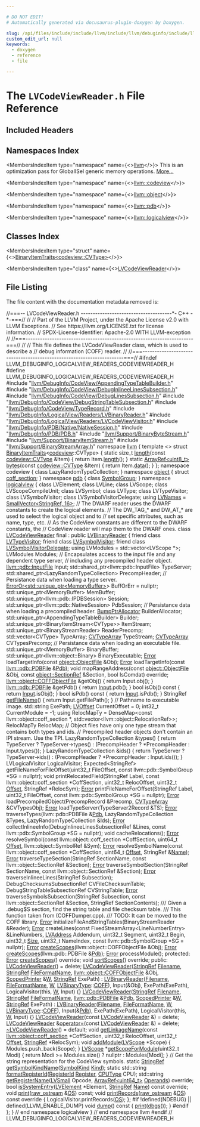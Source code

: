 ```yaml
---

# DO NOT EDIT!
# Automatically generated via docusaurus-plugin-doxygen by Doxygen.

slug: /api/files/include/include/llvm/include/llvm/debuginfo/include/llvm/debuginfo/logicalview/include/llvm/debuginfo/logicalview/readers/lvcodeviewreader-h
custom_edit_url: null
keywords:
  - doxygen
  - reference
  - file

---
```





# The `LVCodeViewReader.h` File Reference

<DoxygenPage pluginConfig={pluginConfig}>



## Included Headers

<IncludesList>
<IncludesListItem
  filePath="llvm/DebugInfo/CodeView/AppendingTypeTableBuilder.h"
  permalink="/docs/api/files/include/include/llvm/include/llvm/debuginfo/include/llvm/debuginfo/codeview/appendingtypetablebuilder-h"
  isLocal="true" />
<IncludesListItem
  filePath="llvm/DebugInfo/CodeView/DebugInlineeLinesSubsection.h"
  permalink="/docs/api/files/include/include/llvm/include/llvm/debuginfo/include/llvm/debuginfo/codeview/debuginlineelinessubsection-h"
  isLocal="true" />
<IncludesListItem
  filePath="llvm/DebugInfo/CodeView/DebugLinesSubsection.h"
  permalink="/docs/api/files/include/include/llvm/include/llvm/debuginfo/include/llvm/debuginfo/codeview/debuglinessubsection-h"
  isLocal="true" />
<IncludesListItem
  filePath="llvm/DebugInfo/CodeView/DebugStringTableSubsection.h"
  permalink="/docs/api/files/include/include/llvm/include/llvm/debuginfo/include/llvm/debuginfo/codeview/debugstringtablesubsection-h"
  isLocal="true" />
<IncludesListItem
  filePath="llvm/DebugInfo/CodeView/TypeRecord.h"
  permalink="/docs/api/files/include/include/llvm/include/llvm/debuginfo/include/llvm/debuginfo/codeview/typerecord-h"
  isLocal="true" />
<IncludesListItem
  filePath="llvm/DebugInfo/LogicalView/Readers/LVBinaryReader.h"
  permalink="/docs/api/files/include/include/llvm/include/llvm/debuginfo/include/llvm/debuginfo/logicalview/include/llvm/debuginfo/logicalview/readers/lvbinaryreader-h"
  isLocal="true" />
<IncludesListItem
  filePath="llvm/DebugInfo/LogicalView/Readers/LVCodeViewVisitor.h"
  permalink="/docs/api/files/include/include/llvm/include/llvm/debuginfo/include/llvm/debuginfo/logicalview/include/llvm/debuginfo/logicalview/readers/lvcodeviewvisitor-h"
  isLocal="true" />
<IncludesListItem
  filePath="llvm/DebugInfo/PDB/Native/NativeSession.h"
  permalink="/docs/api/files/include/include/llvm/include/llvm/debuginfo/include/llvm/debuginfo/pdb/include/llvm/debuginfo/pdb/native/nativesession-h"
  isLocal="true" />
<IncludesListItem
  filePath="llvm/DebugInfo/PDB/PDB.h"
  permalink="/docs/api/files/include/include/llvm/include/llvm/debuginfo/include/llvm/debuginfo/pdb/pdb-h"
  isLocal="true" />
<IncludesListItem
  filePath="llvm/Support/BinaryByteStream.h"
  permalink="/docs/api/files/include/include/llvm/include/llvm/support/binarybytestream-h"
  isLocal="true" />
<IncludesListItem
  filePath="llvm/Support/BinaryItemStream.h"
  permalink="/docs/api/files/include/include/llvm/include/llvm/support/binaryitemstream-h"
  isLocal="true" />
<IncludesListItem
  filePath="llvm/Support/BinaryStreamArray.h"
  permalink="/docs/api/files/include/include/llvm/include/llvm/support/binarystreamarray-h"
  isLocal="true" />
</IncludesList>

## Namespaces Index

<MembersIndex>

<MembersIndexItem
  type="namespace"
  name={<><a href="/docs/api/namespaces/llvm">llvm</a></>}>
This is an optimization pass for GlobalISel generic memory operations. <a href="/docs/api/namespaces/llvm/#details">More...</a>
</MembersIndexItem>

<MembersIndexItem
  type="namespace"
  name={<><a href="/docs/api/namespaces/llvm/codeview">llvm::codeview</a></>}>
</MembersIndexItem>

<MembersIndexItem
  type="namespace"
  name={<><a href="/docs/api/namespaces/llvm/object">llvm::object</a></>}>
</MembersIndexItem>

<MembersIndexItem
  type="namespace"
  name={<><a href="/docs/api/namespaces/llvm/pdb">llvm::pdb</a></>}>
</MembersIndexItem>

<MembersIndexItem
  type="namespace"
  name={<><a href="/docs/api/namespaces/llvm/logicalview">llvm::logicalview</a></>}>
</MembersIndexItem>

</MembersIndex>

## Classes Index

<MembersIndex>

<MembersIndexItem
  type="struct"
  name={<><a href="/docs/api/structs/llvm/binaryitemtraits-f4d38101d84063f5b9778260a2f72c51">BinaryItemTraits&lt;codeview::CVType&gt;</a></>}>
</MembersIndexItem>

<MembersIndexItem
  type="class"
  name={<><a href="/docs/api/classes/llvm/logicalview/lvcodeviewreader">LVCodeViewReader</a></>}>
</MembersIndexItem>

</MembersIndex>


## File Listing

The file content with the documentation metadata removed is:

<ProgramListing>

<Link id="l00001" /><CodeLine lineNumber="1"><Highlight kind="comment">//===-- LVCodeViewReader.h --------------------------------------&#42;- C++ -&#42;-===//</Highlight><Highlight kind="normal"></Highlight></CodeLine>
<Link id="l00002" /><CodeLine lineNumber="2"><Highlight kind="normal"></Highlight><Highlight kind="comment">//</Highlight><Highlight kind="normal"></Highlight></CodeLine>
<Link id="l00003" /><CodeLine lineNumber="3"><Highlight kind="normal"></Highlight><Highlight kind="comment">// Part of the LLVM Project, under the Apache License v2.0 with LLVM Exceptions.</Highlight><Highlight kind="normal"></Highlight></CodeLine>
<Link id="l00004" /><CodeLine lineNumber="4"><Highlight kind="normal"></Highlight><Highlight kind="comment">// See https://llvm.org/LICENSE.txt for license information.</Highlight><Highlight kind="normal"></Highlight></CodeLine>
<Link id="l00005" /><CodeLine lineNumber="5"><Highlight kind="normal"></Highlight><Highlight kind="comment">// SPDX-License-Identifier: Apache-2.0 WITH LLVM-exception</Highlight><Highlight kind="normal"></Highlight></CodeLine>
<Link id="l00006" /><CodeLine lineNumber="6"><Highlight kind="normal"></Highlight><Highlight kind="comment">//</Highlight><Highlight kind="normal"></Highlight></CodeLine>
<Link id="l00007" /><CodeLine lineNumber="7"><Highlight kind="normal"></Highlight><Highlight kind="comment">//===----------------------------------------------------------------------===//</Highlight><Highlight kind="normal"></Highlight></CodeLine>
<Link id="l00008" /><CodeLine lineNumber="8"><Highlight kind="normal"></Highlight><Highlight kind="comment">//</Highlight><Highlight kind="normal"></Highlight></CodeLine>
<Link id="l00009" /><CodeLine lineNumber="9"><Highlight kind="normal"></Highlight><Highlight kind="comment">// This file defines the LVCodeViewReader class, which is used to describe a</Highlight><Highlight kind="normal"></Highlight></CodeLine>
<Link id="l00010" /><CodeLine lineNumber="10"><Highlight kind="normal"></Highlight><Highlight kind="comment">// debug information (COFF) reader.</Highlight><Highlight kind="normal"></Highlight></CodeLine>
<Link id="l00011" /><CodeLine lineNumber="11"><Highlight kind="normal"></Highlight><Highlight kind="comment">//</Highlight><Highlight kind="normal"></Highlight></CodeLine>
<Link id="l00012" /><CodeLine lineNumber="12"><Highlight kind="normal"></Highlight><Highlight kind="comment">//===----------------------------------------------------------------------===//</Highlight><Highlight kind="normal"></Highlight></CodeLine>
<Link id="l00013" /><CodeLine lineNumber="13"><Highlight kind="normal"></Highlight></CodeLine>
<Link id="l00014" /><CodeLine lineNumber="14"><Highlight kind="normal"></Highlight><Highlight kind="preprocessor">#ifndef LLVM&#95;DEBUGINFO&#95;LOGICALVIEW&#95;READERS&#95;CODEVIEWREADER&#95;H</Highlight><Highlight kind="normal"></Highlight></CodeLine>
<Link id="l00015" /><CodeLine lineNumber="15"><Highlight kind="normal"></Highlight><Highlight kind="preprocessor">#define LLVM&#95;DEBUGINFO&#95;LOGICALVIEW&#95;READERS&#95;CODEVIEWREADER&#95;H</Highlight><Highlight kind="normal"></Highlight></CodeLine>
<Link id="l00016" /><CodeLine lineNumber="16"><Highlight kind="normal"></Highlight></CodeLine>
<Link id="l00017" /><CodeLine lineNumber="17"><Highlight kind="normal"></Highlight><Highlight kind="preprocessor">#include &quot;<a href="/docs/api/files/include/include/llvm/include/llvm/debuginfo/include/llvm/debuginfo/codeview/appendingtypetablebuilder-h">llvm/DebugInfo/CodeView/AppendingTypeTableBuilder.h</a>&quot;</Highlight><Highlight kind="normal"></Highlight></CodeLine>
<Link id="l00018" /><CodeLine lineNumber="18"><Highlight kind="normal"></Highlight><Highlight kind="preprocessor">#include &quot;<a href="/docs/api/files/include/include/llvm/include/llvm/debuginfo/include/llvm/debuginfo/codeview/debuginlineelinessubsection-h">llvm/DebugInfo/CodeView/DebugInlineeLinesSubsection.h</a>&quot;</Highlight><Highlight kind="normal"></Highlight></CodeLine>
<Link id="l00019" /><CodeLine lineNumber="19"><Highlight kind="normal"></Highlight><Highlight kind="preprocessor">#include &quot;<a href="/docs/api/files/include/include/llvm/include/llvm/debuginfo/include/llvm/debuginfo/codeview/debuglinessubsection-h">llvm/DebugInfo/CodeView/DebugLinesSubsection.h</a>&quot;</Highlight><Highlight kind="normal"></Highlight></CodeLine>
<Link id="l00020" /><CodeLine lineNumber="20"><Highlight kind="normal"></Highlight><Highlight kind="preprocessor">#include &quot;<a href="/docs/api/files/include/include/llvm/include/llvm/debuginfo/include/llvm/debuginfo/codeview/debugstringtablesubsection-h">llvm/DebugInfo/CodeView/DebugStringTableSubsection.h</a>&quot;</Highlight><Highlight kind="normal"></Highlight></CodeLine>
<Link id="l00021" /><CodeLine lineNumber="21"><Highlight kind="normal"></Highlight><Highlight kind="preprocessor">#include &quot;<a href="/docs/api/files/include/include/llvm/include/llvm/debuginfo/include/llvm/debuginfo/codeview/typerecord-h">llvm/DebugInfo/CodeView/TypeRecord.h</a>&quot;</Highlight><Highlight kind="normal"></Highlight></CodeLine>
<Link id="l00022" /><CodeLine lineNumber="22"><Highlight kind="normal"></Highlight><Highlight kind="preprocessor">#include &quot;<a href="/docs/api/files/include/include/llvm/include/llvm/debuginfo/include/llvm/debuginfo/logicalview/include/llvm/debuginfo/logicalview/readers/lvbinaryreader-h">llvm/DebugInfo/LogicalView/Readers/LVBinaryReader.h</a>&quot;</Highlight><Highlight kind="normal"></Highlight></CodeLine>
<Link id="l00023" /><CodeLine lineNumber="23"><Highlight kind="normal"></Highlight><Highlight kind="preprocessor">#include &quot;<a href="/docs/api/files/include/include/llvm/include/llvm/debuginfo/include/llvm/debuginfo/logicalview/include/llvm/debuginfo/logicalview/readers/lvcodeviewvisitor-h">llvm/DebugInfo/LogicalView/Readers/LVCodeViewVisitor.h</a>&quot;</Highlight><Highlight kind="normal"></Highlight></CodeLine>
<Link id="l00024" /><CodeLine lineNumber="24"><Highlight kind="normal"></Highlight><Highlight kind="preprocessor">#include &quot;<a href="/docs/api/files/include/include/llvm/include/llvm/debuginfo/include/llvm/debuginfo/pdb/include/llvm/debuginfo/pdb/native/nativesession-h">llvm/DebugInfo/PDB/Native/NativeSession.h</a>&quot;</Highlight><Highlight kind="normal"></Highlight></CodeLine>
<Link id="l00025" /><CodeLine lineNumber="25"><Highlight kind="normal"></Highlight><Highlight kind="preprocessor">#include &quot;<a href="/docs/api/files/include/include/llvm/include/llvm/debuginfo/include/llvm/debuginfo/pdb/pdb-h">llvm/DebugInfo/PDB/PDB.h</a>&quot;</Highlight><Highlight kind="normal"></Highlight></CodeLine>
<Link id="l00026" /><CodeLine lineNumber="26"><Highlight kind="normal"></Highlight><Highlight kind="preprocessor">#include &quot;<a href="/docs/api/files/include/include/llvm/include/llvm/support/binarybytestream-h">llvm/Support/BinaryByteStream.h</a>&quot;</Highlight><Highlight kind="normal"></Highlight></CodeLine>
<Link id="l00027" /><CodeLine lineNumber="27"><Highlight kind="normal"></Highlight><Highlight kind="preprocessor">#include &quot;<a href="/docs/api/files/include/include/llvm/include/llvm/support/binaryitemstream-h">llvm/Support/BinaryItemStream.h</a>&quot;</Highlight><Highlight kind="normal"></Highlight></CodeLine>
<Link id="l00028" /><CodeLine lineNumber="28"><Highlight kind="normal"></Highlight><Highlight kind="preprocessor">#include &quot;<a href="/docs/api/files/include/include/llvm/include/llvm/support/binarystreamarray-h">llvm/Support/BinaryStreamArray.h</a>&quot;</Highlight><Highlight kind="normal"></Highlight></CodeLine>
<Link id="l00029" /><CodeLine lineNumber="29"><Highlight kind="normal"></Highlight></CodeLine>
<Link id="l00030" /><CodeLine lineNumber="30"><Highlight kind="normal"></Highlight><Highlight kind="keyword">namespace </Highlight><Highlight kind="normal"><a href="/docs/api/namespaces/llvm">llvm</a> &#123;</Highlight></CodeLine>
<Link id="l00031" /><CodeLine lineNumber="31" lineLink="/docs/api/structs/llvm/binaryitemtraits-f4d38101d84063f5b9778260a2f72c51"><Highlight kind="normal"></Highlight><Highlight kind="keyword">template</Highlight><Highlight kind="normal"> &lt;&gt; </Highlight><Highlight kind="keyword">struct </Highlight><Highlight kind="normal"><a href="/docs/api/structs/llvm/binaryitemtraits">BinaryItemTraits</a>&lt;<a href="/docs/api/namespaces/llvm/codeview">codeview</a>::CVType&gt; &#123;</Highlight></CodeLine>
<Link id="l00032" /><CodeLine lineNumber="32" lineLink="/docs/api/structs/llvm/binaryitemtraits-f4d38101d84063f5b9778260a2f72c51/#a0e6dd3641fdd0270f27a23afaa978e2e"><Highlight kind="normal">  </Highlight><Highlight kind="keyword">static</Highlight><Highlight kind="normal"> </Highlight><Highlight kind="keywordtype">size&#95;t</Highlight><Highlight kind="normal"> <a href="/docs/api/structs/llvm/binaryitemtraits-f4d38101d84063f5b9778260a2f72c51/#a0e6dd3641fdd0270f27a23afaa978e2e">length</a>(</Highlight><Highlight kind="keyword">const</Highlight><Highlight kind="normal"> <a href="/docs/api/namespaces/llvm/codeview/#a238eda31f74c0f0f3224f71b50b7d165">codeview::CVType</a> &amp;Item) &#123; </Highlight><Highlight kind="keywordflow">return</Highlight><Highlight kind="normal"> Item.<a href="/docs/api/classes/llvm/codeview/cvrecord/#ad2287d2f898bae38b5295534990e6856">length</a>(); &#125;</Highlight></CodeLine>
<Link id="l00033" /><CodeLine lineNumber="33" lineLink="/docs/api/structs/llvm/binaryitemtraits-f4d38101d84063f5b9778260a2f72c51/#aeb1f51e600c24ddc5dcab63bae1e2ae6"><Highlight kind="normal">  </Highlight><Highlight kind="keyword">static</Highlight><Highlight kind="normal"> <a href="/docs/api/classes/llvm/arrayref">ArrayRef&lt;uint8&#95;t&gt;</a> <a href="/docs/api/structs/llvm/binaryitemtraits-f4d38101d84063f5b9778260a2f72c51/#aeb1f51e600c24ddc5dcab63bae1e2ae6">bytes</a>(</Highlight><Highlight kind="keyword">const</Highlight><Highlight kind="normal"> <a href="/docs/api/namespaces/llvm/codeview/#a238eda31f74c0f0f3224f71b50b7d165">codeview::CVType</a> &amp;Item) &#123;</Highlight></CodeLine>
<Link id="l00034" /><CodeLine lineNumber="34"><Highlight kind="normal">    </Highlight><Highlight kind="keywordflow">return</Highlight><Highlight kind="normal"> Item.<a href="/docs/api/classes/llvm/codeview/cvrecord/#aa5ac0ccd261c6bd6e07e1b288952fe33">data</a>();</Highlight></CodeLine>
<Link id="l00035" /><CodeLine lineNumber="35"><Highlight kind="normal">  &#125;</Highlight></CodeLine>
<Link id="l00036" /><CodeLine lineNumber="36"><Highlight kind="normal">&#125;;</Highlight></CodeLine>
<Link id="l00037" /><CodeLine lineNumber="37"><Highlight kind="normal"></Highlight></CodeLine>
<Link id="l00038" /><CodeLine lineNumber="38"><Highlight kind="normal"></Highlight><Highlight kind="keyword">namespace </Highlight><Highlight kind="normal">codeview &#123;</Highlight></CodeLine>
<Link id="l00039" /><CodeLine lineNumber="39"><Highlight kind="normal"></Highlight><Highlight kind="keyword">class </Highlight><Highlight kind="normal">LazyRandomTypeCollection;</Highlight></CodeLine>
<Link id="l00040" /><CodeLine lineNumber="40"><Highlight kind="normal">&#125;</Highlight></CodeLine>
<Link id="l00041" /><CodeLine lineNumber="41"><Highlight kind="normal"></Highlight><Highlight kind="keyword">namespace </Highlight><Highlight kind="normal"><a href="/docs/api/namespaces/llvm/object">object</a> &#123;</Highlight></CodeLine>
<Link id="l00042" /><CodeLine lineNumber="42"><Highlight kind="normal"></Highlight><Highlight kind="keyword">struct </Highlight><Highlight kind="normal"><a href="/docs/api/structs/llvm/object/coff-section">coff&#95;section</a>;</Highlight></CodeLine>
<Link id="l00043" /><CodeLine lineNumber="43"><Highlight kind="normal">&#125;</Highlight></CodeLine>
<Link id="l00044" /><CodeLine lineNumber="44" lineLink="/docs/api/namespaces/llvm/pdb"><Highlight kind="normal"></Highlight><Highlight kind="keyword">namespace </Highlight><Highlight kind="normal"><a href="/docs/api/namespaces/llvm/pdb">pdb</a> &#123;</Highlight></CodeLine>
<Link id="l00045" /><CodeLine lineNumber="45"><Highlight kind="normal"></Highlight><Highlight kind="keyword">class </Highlight><Highlight kind="normal"><a href="/docs/api/classes/llvm/pdb/symbolgroup">SymbolGroup</a>;</Highlight></CodeLine>
<Link id="l00046" /><CodeLine lineNumber="46"><Highlight kind="normal">&#125;</Highlight></CodeLine>
<Link id="l00047" /><CodeLine lineNumber="47"><Highlight kind="normal"></Highlight><Highlight kind="keyword">namespace </Highlight><Highlight kind="normal"><a href="/docs/api/namespaces/llvm/logicalview">logicalview</a> &#123;</Highlight></CodeLine>
<Link id="l00048" /><CodeLine lineNumber="48"><Highlight kind="normal"></Highlight></CodeLine>
<Link id="l00049" /><CodeLine lineNumber="49"><Highlight kind="normal"></Highlight><Highlight kind="keyword">class </Highlight><Highlight kind="normal">LVElement;</Highlight></CodeLine>
<Link id="l00050" /><CodeLine lineNumber="50"><Highlight kind="normal"></Highlight><Highlight kind="keyword">class </Highlight><Highlight kind="normal">LVLine;</Highlight></CodeLine>
<Link id="l00051" /><CodeLine lineNumber="51"><Highlight kind="normal"></Highlight><Highlight kind="keyword">class </Highlight><Highlight kind="normal">LVScope;</Highlight></CodeLine>
<Link id="l00052" /><CodeLine lineNumber="52"><Highlight kind="normal"></Highlight><Highlight kind="keyword">class </Highlight><Highlight kind="normal">LVScopeCompileUnit;</Highlight></CodeLine>
<Link id="l00053" /><CodeLine lineNumber="53"><Highlight kind="normal"></Highlight><Highlight kind="keyword">class </Highlight><Highlight kind="normal">LVSymbol;</Highlight></CodeLine>
<Link id="l00054" /><CodeLine lineNumber="54"><Highlight kind="normal"></Highlight><Highlight kind="keyword">class </Highlight><Highlight kind="normal">LVType;</Highlight></CodeLine>
<Link id="l00055" /><CodeLine lineNumber="55"><Highlight kind="normal"></Highlight><Highlight kind="keyword">class </Highlight><Highlight kind="normal">LVTypeVisitor;</Highlight></CodeLine>
<Link id="l00056" /><CodeLine lineNumber="56"><Highlight kind="normal"></Highlight><Highlight kind="keyword">class </Highlight><Highlight kind="normal">LVSymbolVisitor;</Highlight></CodeLine>
<Link id="l00057" /><CodeLine lineNumber="57"><Highlight kind="normal"></Highlight><Highlight kind="keyword">class </Highlight><Highlight kind="normal">LVSymbolVisitorDelegate;</Highlight></CodeLine>
<Link id="l00058" /><CodeLine lineNumber="58"><Highlight kind="normal"></Highlight></CodeLine>
<Link id="l00059" /><CodeLine lineNumber="59" lineLink="/docs/api/namespaces/llvm/logicalview/#a68a086feffa8cfe53b31c6e7ec037727"><Highlight kind="normal"></Highlight><Highlight kind="keyword">using </Highlight><Highlight kind="normal"><a href="/docs/api/namespaces/llvm/logicalview/#a68a086feffa8cfe53b31c6e7ec037727">LVNames</a> = <a href="/docs/api/classes/llvm/smallvector">SmallVector&lt;StringRef, 16&gt;</a>;</Highlight></CodeLine>
<Link id="l00060" /><CodeLine lineNumber="60"><Highlight kind="normal"></Highlight></CodeLine>
<Link id="l00061" /><CodeLine lineNumber="61"><Highlight kind="normal"></Highlight><Highlight kind="comment">// The DWARF reader uses the DWARF constants to create the logical elements.</Highlight><Highlight kind="normal"></Highlight></CodeLine>
<Link id="l00062" /><CodeLine lineNumber="62"><Highlight kind="normal"></Highlight><Highlight kind="comment">// The DW&#95;TAG&#95;&#42; and DW&#95;AT&#95;&#42; are used to select the logical object and to</Highlight><Highlight kind="normal"></Highlight></CodeLine>
<Link id="l00063" /><CodeLine lineNumber="63"><Highlight kind="normal"></Highlight><Highlight kind="comment">// set specific attributes, such as name, type, etc.</Highlight><Highlight kind="normal"></Highlight></CodeLine>
<Link id="l00064" /><CodeLine lineNumber="64"><Highlight kind="normal"></Highlight><Highlight kind="comment">// As the CodeView constants are different to the DWARF constants, the</Highlight><Highlight kind="normal"></Highlight></CodeLine>
<Link id="l00065" /><CodeLine lineNumber="65"><Highlight kind="normal"></Highlight><Highlight kind="comment">// CodeView reader will map them to the DWARF ones.</Highlight><Highlight kind="normal"></Highlight></CodeLine>
<Link id="l00066" /><CodeLine lineNumber="66"><Highlight kind="normal"></Highlight></CodeLine>
<Link id="l00067" /><CodeLine lineNumber="67" lineLink="/docs/api/classes/llvm/logicalview/lvcodeviewreader"><Highlight kind="normal"></Highlight><Highlight kind="keyword">class </Highlight><Highlight kind="normal"><a href="/docs/api/classes/llvm/logicalview/lvcodeviewreader/#a23b37c97171aa3bea064f4f767121f75">LVCodeViewReader</a> final : </Highlight><Highlight kind="keyword">public</Highlight><Highlight kind="normal"> <a href="/docs/api/classes/llvm/logicalview/lvbinaryreader/#a77d562b41fb3c6d478f38b73cfa44ab3">LVBinaryReader</a> &#123;</Highlight></CodeLine>
<Link id="l00068" /><CodeLine lineNumber="68" lineLink="/docs/api/classes/llvm/logicalview/lvcodeviewreader/#a709b10becad709f13dc39cc2ce45770a"><Highlight kind="normal">  </Highlight><Highlight kind="keyword">friend</Highlight><Highlight kind="normal"> </Highlight><Highlight kind="keyword">class </Highlight><Highlight kind="normal"><a href="/docs/api/classes/llvm/logicalview/lvcodeviewreader/#a709b10becad709f13dc39cc2ce45770a">LVTypeVisitor</a>;</Highlight></CodeLine>
<Link id="l00069" /><CodeLine lineNumber="69" lineLink="/docs/api/classes/llvm/logicalview/lvcodeviewreader/#abdc853f3c302ada78aac525c62bca387"><Highlight kind="normal">  </Highlight><Highlight kind="keyword">friend</Highlight><Highlight kind="normal"> </Highlight><Highlight kind="keyword">class </Highlight><Highlight kind="normal"><a href="/docs/api/classes/llvm/logicalview/lvcodeviewreader/#abdc853f3c302ada78aac525c62bca387">LVSymbolVisitor</a>;</Highlight></CodeLine>
<Link id="l00070" /><CodeLine lineNumber="70" lineLink="/docs/api/classes/llvm/logicalview/lvcodeviewreader/#ae1c0f7389f62dde9b3a06576fb47b5f6"><Highlight kind="normal">  </Highlight><Highlight kind="keyword">friend</Highlight><Highlight kind="normal"> </Highlight><Highlight kind="keyword">class </Highlight><Highlight kind="normal"><a href="/docs/api/classes/llvm/logicalview/lvcodeviewreader/#ae1c0f7389f62dde9b3a06576fb47b5f6">LVSymbolVisitorDelegate</a>;</Highlight></CodeLine>
<Link id="l00071" /><CodeLine lineNumber="71"><Highlight kind="normal"></Highlight></CodeLine>
<Link id="l00072" /><CodeLine lineNumber="72"><Highlight kind="normal">  </Highlight><Highlight kind="keyword">using </Highlight><Highlight kind="normal">LVModules = std::vector&lt;LVScope &#42;&gt;;</Highlight></CodeLine>
<Link id="l00073" /><CodeLine lineNumber="73"><Highlight kind="normal">  LVModules Modules;</Highlight></CodeLine>
<Link id="l00074" /><CodeLine lineNumber="74"><Highlight kind="normal"></Highlight></CodeLine>
<Link id="l00075" /><CodeLine lineNumber="75"><Highlight kind="normal">  </Highlight><Highlight kind="comment">// Encapsulates access to the input file and any dependent type server,</Highlight><Highlight kind="normal"></Highlight></CodeLine>
<Link id="l00076" /><CodeLine lineNumber="76"><Highlight kind="normal">  </Highlight><Highlight kind="comment">// including any precompiled header object.</Highlight><Highlight kind="normal"></Highlight></CodeLine>
<Link id="l00077" /><CodeLine lineNumber="77"><Highlight kind="normal">  <a href="/docs/api/classes/llvm/pdb/inputfile">llvm::pdb::InputFile</a> Input;</Highlight></CodeLine>
<Link id="l00078" /><CodeLine lineNumber="78"><Highlight kind="normal">  std::shared&#95;ptr&lt;llvm::pdb::InputFile&gt; TypeServer;</Highlight></CodeLine>
<Link id="l00079" /><CodeLine lineNumber="79"><Highlight kind="normal">  std::shared&#95;ptr&lt;LazyRandomTypeCollection&gt; PrecompHeader;</Highlight></CodeLine>
<Link id="l00080" /><CodeLine lineNumber="80"><Highlight kind="normal"></Highlight></CodeLine>
<Link id="l00081" /><CodeLine lineNumber="81"><Highlight kind="normal">  </Highlight><Highlight kind="comment">// Persistance data when loading a type server.</Highlight><Highlight kind="normal"></Highlight></CodeLine>
<Link id="l00082" /><CodeLine lineNumber="82"><Highlight kind="normal">  <a href="/docs/api/classes/llvm/erroror">ErrorOr&lt;std::unique&#95;ptr&lt;MemoryBuffer&gt;</a>&gt; BuffOrErr = </Highlight><Highlight kind="keyword">nullptr</Highlight><Highlight kind="normal">;</Highlight></CodeLine>
<Link id="l00083" /><CodeLine lineNumber="83"><Highlight kind="normal">  std::unique&#95;ptr&lt;MemoryBuffer&gt; MemBuffer;</Highlight></CodeLine>
<Link id="l00084" /><CodeLine lineNumber="84"><Highlight kind="normal">  std::unique&#95;ptr&lt;llvm::pdb::IPDBSession&gt; Session;</Highlight></CodeLine>
<Link id="l00085" /><CodeLine lineNumber="85"><Highlight kind="normal">  std::unique&#95;ptr&lt;llvm::pdb::NativeSession&gt; PdbSession;</Highlight></CodeLine>
<Link id="l00086" /><CodeLine lineNumber="86"><Highlight kind="normal"></Highlight></CodeLine>
<Link id="l00087" /><CodeLine lineNumber="87"><Highlight kind="normal">  </Highlight><Highlight kind="comment">// Persistance data when loading a precompiled header.</Highlight><Highlight kind="normal"></Highlight></CodeLine>
<Link id="l00088" /><CodeLine lineNumber="88"><Highlight kind="normal">  <a href="/docs/api/namespaces/llvm/#a8e612822d4ba7bb36c9c79582a567108">BumpPtrAllocator</a> BuilderAllocator;</Highlight></CodeLine>
<Link id="l00089" /><CodeLine lineNumber="89"><Highlight kind="normal">  std::unique&#95;ptr&lt;AppendingTypeTableBuilder&gt; Builder;</Highlight></CodeLine>
<Link id="l00090" /><CodeLine lineNumber="90"><Highlight kind="normal">  std::unique&#95;ptr&lt;BinaryItemStream&lt;CVType&gt;&gt; ItemStream;</Highlight></CodeLine>
<Link id="l00091" /><CodeLine lineNumber="91"><Highlight kind="normal">  std::unique&#95;ptr&lt;BinaryStreamReader&gt; ReaderPrecomp;</Highlight></CodeLine>
<Link id="l00092" /><CodeLine lineNumber="92"><Highlight kind="normal">  std::vector&lt;CVType&gt; TypeArray;</Highlight></CodeLine>
<Link id="l00093" /><CodeLine lineNumber="93"><Highlight kind="normal">  <a href="/docs/api/namespaces/llvm/codeview/#a3b5a871028c3a00c356376368d4d57d9">CVTypeArray</a> TypeStream;</Highlight></CodeLine>
<Link id="l00094" /><CodeLine lineNumber="94"><Highlight kind="normal">  <a href="/docs/api/namespaces/llvm/codeview/#a3b5a871028c3a00c356376368d4d57d9">CVTypeArray</a> CVTypesPrecomp;</Highlight></CodeLine>
<Link id="l00095" /><CodeLine lineNumber="95"><Highlight kind="normal"></Highlight></CodeLine>
<Link id="l00096" /><CodeLine lineNumber="96"><Highlight kind="normal">  </Highlight><Highlight kind="comment">// Persistance data when loading an executable file.</Highlight><Highlight kind="normal"></Highlight></CodeLine>
<Link id="l00097" /><CodeLine lineNumber="97"><Highlight kind="normal">  std::unique&#95;ptr&lt;MemoryBuffer&gt; BinaryBuffer;</Highlight></CodeLine>
<Link id="l00098" /><CodeLine lineNumber="98"><Highlight kind="normal">  std::unique&#95;ptr&lt;llvm::object::Binary&gt; BinaryExecutable;</Highlight></CodeLine>
<Link id="l00099" /><CodeLine lineNumber="99"><Highlight kind="normal"></Highlight></CodeLine>
<Link id="l00100" /><CodeLine lineNumber="100"><Highlight kind="normal">  <a href="/docs/api/classes/llvm/error">Error</a> loadTargetInfo(</Highlight><Highlight kind="keyword">const</Highlight><Highlight kind="normal"> <a href="/docs/api/classes/llvm/object/objectfile">object::ObjectFile</a> &amp;Obj);</Highlight></CodeLine>
<Link id="l00101" /><CodeLine lineNumber="101"><Highlight kind="normal">  <a href="/docs/api/classes/llvm/error">Error</a> loadTargetInfo(</Highlight><Highlight kind="keyword">const</Highlight><Highlight kind="normal"> <a href="/docs/api/classes/llvm/pdb/pdbfile">llvm::pdb::PDBFile</a> &amp;<a href="/docs/api/namespaces/llvm/codeview/#af483a6f5695bfa37be36c56ad2f175b6ab693cea68a050d89a00c376652df1c5e">Pdb</a>);</Highlight></CodeLine>
<Link id="l00102" /><CodeLine lineNumber="102"><Highlight kind="normal"></Highlight></CodeLine>
<Link id="l00103" /><CodeLine lineNumber="103"><Highlight kind="normal">  </Highlight><Highlight kind="keywordtype">void</Highlight><Highlight kind="normal"> mapRangeAddress(</Highlight><Highlight kind="keyword">const</Highlight><Highlight kind="normal"> <a href="/docs/api/classes/llvm/object/objectfile">object::ObjectFile</a> &amp;Obj,</Highlight></CodeLine>
<Link id="l00104" /><CodeLine lineNumber="104"><Highlight kind="normal">                       </Highlight><Highlight kind="keyword">const</Highlight><Highlight kind="normal"> <a href="/docs/api/classes/llvm/object/sectionref">object::SectionRef</a> &amp;Section,</Highlight></CodeLine>
<Link id="l00105" /><CodeLine lineNumber="105"><Highlight kind="normal">                       </Highlight><Highlight kind="keywordtype">bool</Highlight><Highlight kind="normal"> IsComdat) </Highlight><Highlight kind="keyword">override</Highlight><Highlight kind="normal">;</Highlight></CodeLine>
<Link id="l00106" /><CodeLine lineNumber="106"><Highlight kind="normal"></Highlight></CodeLine>
<Link id="l00107" /><CodeLine lineNumber="107"><Highlight kind="normal">  <a href="/docs/api/classes/llvm/object/coffobjectfile">llvm::object::COFFObjectFile</a> &amp;getObj() &#123; </Highlight><Highlight kind="keywordflow">return</Highlight><Highlight kind="normal"> Input.obj(); &#125;</Highlight></CodeLine>
<Link id="l00108" /><CodeLine lineNumber="108"><Highlight kind="normal">  <a href="/docs/api/classes/llvm/pdb/pdbfile">llvm::pdb::PDBFile</a> &amp;getPdb() &#123; </Highlight><Highlight kind="keywordflow">return</Highlight><Highlight kind="normal"> <a href="/docs/api/classes/input">Input</a>.pdb(); &#125;</Highlight></CodeLine>
<Link id="l00109" /><CodeLine lineNumber="109"><Highlight kind="normal">  </Highlight><Highlight kind="keywordtype">bool</Highlight><Highlight kind="normal"> isObj()</Highlight><Highlight kind="keyword"> const </Highlight><Highlight kind="normal">&#123; </Highlight><Highlight kind="keywordflow">return</Highlight><Highlight kind="normal"> <a href="/docs/api/classes/input">Input</a>.isObj(); &#125;</Highlight></CodeLine>
<Link id="l00110" /><CodeLine lineNumber="110"><Highlight kind="normal">  </Highlight><Highlight kind="keywordtype">bool</Highlight><Highlight kind="normal"> isPdb()</Highlight><Highlight kind="keyword"> const </Highlight><Highlight kind="normal">&#123; </Highlight><Highlight kind="keywordflow">return</Highlight><Highlight kind="normal"> <a href="/docs/api/classes/input">Input</a>.isPdb(); &#125;</Highlight></CodeLine>
<Link id="l00111" /><CodeLine lineNumber="111"><Highlight kind="normal">  StringRef <a href="/docs/api/files/lib/lib/objectyaml/codeviewyamldebugsections-cpp/#a7a04a5d6f4e7be81af7a33aa3ba25a5e">getFileName</a>() &#123; </Highlight><Highlight kind="keywordflow">return</Highlight><Highlight kind="normal"> Input.getFilePath(); &#125;</Highlight></CodeLine>
<Link id="l00112" /><CodeLine lineNumber="112"><Highlight kind="normal"></Highlight></CodeLine>
<Link id="l00113" /><CodeLine lineNumber="113"><Highlight kind="normal">  </Highlight><Highlight kind="comment">// Pathname to executable image.</Highlight><Highlight kind="normal"></Highlight></CodeLine>
<Link id="l00114" /><CodeLine lineNumber="114"><Highlight kind="normal">  std::string ExePath;</Highlight></CodeLine>
<Link id="l00115" /><CodeLine lineNumber="115"><Highlight kind="normal"></Highlight></CodeLine>
<Link id="l00116" /><CodeLine lineNumber="116"><Highlight kind="normal">  <a href="/docs/api/namespaces/llvm/logicalview/#a1ca9dca8309d4665c7172a966c3223c3">LVOffset</a> CurrentOffset = 0;</Highlight></CodeLine>
<Link id="l00117" /><CodeLine lineNumber="117"><Highlight kind="normal">  int32&#95;t CurrentModule = -1;</Highlight></CodeLine>
<Link id="l00118" /><CodeLine lineNumber="118"><Highlight kind="normal"></Highlight></CodeLine>
<Link id="l00119" /><CodeLine lineNumber="119"><Highlight kind="normal">  </Highlight><Highlight kind="keyword">using </Highlight><Highlight kind="normal">RelocMapTy = DenseMap&lt;</Highlight><Highlight kind="keyword">const</Highlight><Highlight kind="normal"> llvm::object::coff&#95;section &#42;,</Highlight></CodeLine>
<Link id="l00120" /><CodeLine lineNumber="120"><Highlight kind="normal">                              std::vector&lt;llvm::object::RelocationRef&gt;&gt;;</Highlight></CodeLine>
<Link id="l00121" /><CodeLine lineNumber="121"><Highlight kind="normal">  RelocMapTy RelocMap;</Highlight></CodeLine>
<Link id="l00122" /><CodeLine lineNumber="122"><Highlight kind="normal"></Highlight></CodeLine>
<Link id="l00123" /><CodeLine lineNumber="123"><Highlight kind="normal">  </Highlight><Highlight kind="comment">// Object files have only one type stream that contains both types and ids.</Highlight><Highlight kind="normal"></Highlight></CodeLine>
<Link id="l00124" /><CodeLine lineNumber="124"><Highlight kind="normal">  </Highlight><Highlight kind="comment">// Precompiled header objects don&#39;t contain an IPI stream. Use the TPI.</Highlight><Highlight kind="normal"></Highlight></CodeLine>
<Link id="l00125" /><CodeLine lineNumber="125"><Highlight kind="normal">  LazyRandomTypeCollection &amp;types() &#123;</Highlight></CodeLine>
<Link id="l00126" /><CodeLine lineNumber="126"><Highlight kind="normal">    </Highlight><Highlight kind="keywordflow">return</Highlight><Highlight kind="normal"> TypeServer ? TypeServer-&gt;types()</Highlight></CodeLine>
<Link id="l00127" /><CodeLine lineNumber="127"><Highlight kind="normal">                      : (PrecompHeader ? &#42;PrecompHeader : Input.types());</Highlight></CodeLine>
<Link id="l00128" /><CodeLine lineNumber="128"><Highlight kind="normal">  &#125;</Highlight></CodeLine>
<Link id="l00129" /><CodeLine lineNumber="129"><Highlight kind="normal">  LazyRandomTypeCollection &amp;ids() &#123;</Highlight></CodeLine>
<Link id="l00130" /><CodeLine lineNumber="130"><Highlight kind="normal">    </Highlight><Highlight kind="keywordflow">return</Highlight><Highlight kind="normal"> TypeServer ? TypeServer-&gt;ids()</Highlight></CodeLine>
<Link id="l00131" /><CodeLine lineNumber="131"><Highlight kind="normal">                      : (PrecompHeader ? &#42;PrecompHeader : Input.ids());</Highlight></CodeLine>
<Link id="l00132" /><CodeLine lineNumber="132"><Highlight kind="normal">  &#125;</Highlight></CodeLine>
<Link id="l00133" /><CodeLine lineNumber="133"><Highlight kind="normal"></Highlight></CodeLine>
<Link id="l00134" /><CodeLine lineNumber="134"><Highlight kind="normal">  LVLogicalVisitor LogicalVisitor;</Highlight></CodeLine>
<Link id="l00135" /><CodeLine lineNumber="135"><Highlight kind="normal"></Highlight></CodeLine>
<Link id="l00136" /><CodeLine lineNumber="136"><Highlight kind="normal">  Expected&lt;StringRef&gt;</Highlight></CodeLine>
<Link id="l00137" /><CodeLine lineNumber="137"><Highlight kind="normal">  getFileNameForFileOffset(uint32&#95;t FileOffset,</Highlight></CodeLine>
<Link id="l00138" /><CodeLine lineNumber="138"><Highlight kind="normal">                           </Highlight><Highlight kind="keyword">const</Highlight><Highlight kind="normal"> llvm::pdb::SymbolGroup &#42;SG = </Highlight><Highlight kind="keyword">nullptr</Highlight><Highlight kind="normal">);</Highlight></CodeLine>
<Link id="l00139" /><CodeLine lineNumber="139"><Highlight kind="normal">  </Highlight><Highlight kind="keywordtype">void</Highlight><Highlight kind="normal"> printRelocatedField(StringRef Label,</Highlight></CodeLine>
<Link id="l00140" /><CodeLine lineNumber="140"><Highlight kind="normal">                           </Highlight><Highlight kind="keyword">const</Highlight><Highlight kind="normal"> llvm::object::coff&#95;section &#42;CoffSection,</Highlight></CodeLine>
<Link id="l00141" /><CodeLine lineNumber="141"><Highlight kind="normal">                           uint32&#95;t RelocOffset, uint32&#95;t <a href="/docs/api/namespaces/llvm/logicalview/#a9696bc411b0a7022c2cc78bff5173cefadfd0a82c4bf37b1e90b690a22a20692e">Offset</a>,</Highlight></CodeLine>
<Link id="l00142" /><CodeLine lineNumber="142"><Highlight kind="normal">                           StringRef &#42;RelocSym);</Highlight></CodeLine>
<Link id="l00143" /><CodeLine lineNumber="143"><Highlight kind="normal"></Highlight></CodeLine>
<Link id="l00144" /><CodeLine lineNumber="144"><Highlight kind="normal">  <a href="/docs/api/namespaces/llvm/#ac226f3d2b9ca090171a8e0a8cb92c343a902b0d55fddef6f8d651fe1035b7d4bd">Error</a> printFileNameForOffset(StringRef Label, uint32&#95;t FileOffset,</Highlight></CodeLine>
<Link id="l00145" /><CodeLine lineNumber="145"><Highlight kind="normal">                               </Highlight><Highlight kind="keyword">const</Highlight><Highlight kind="normal"> llvm::pdb::SymbolGroup &#42;SG = </Highlight><Highlight kind="keyword">nullptr</Highlight><Highlight kind="normal">);</Highlight></CodeLine>
<Link id="l00146" /><CodeLine lineNumber="146"><Highlight kind="normal"></Highlight></CodeLine>
<Link id="l00147" /><CodeLine lineNumber="147"><Highlight kind="normal">  <a href="/docs/api/namespaces/llvm/#ac226f3d2b9ca090171a8e0a8cb92c343a902b0d55fddef6f8d651fe1035b7d4bd">Error</a> loadPrecompiledObject(PrecompRecord &amp;Precomp, <a href="/docs/api/namespaces/llvm/codeview/#a3b5a871028c3a00c356376368d4d57d9">CVTypeArray</a> &amp;CVTypesObj);</Highlight></CodeLine>
<Link id="l00148" /><CodeLine lineNumber="148"><Highlight kind="normal">  <a href="/docs/api/namespaces/llvm/#ac226f3d2b9ca090171a8e0a8cb92c343a902b0d55fddef6f8d651fe1035b7d4bd">Error</a> loadTypeServer(TypeServer2Record &amp;TS);</Highlight></CodeLine>
<Link id="l00149" /><CodeLine lineNumber="149"><Highlight kind="normal">  <a href="/docs/api/namespaces/llvm/#ac226f3d2b9ca090171a8e0a8cb92c343a902b0d55fddef6f8d651fe1035b7d4bd">Error</a> traverseTypes(llvm::pdb::PDBFile &amp;<a href="/docs/api/namespaces/llvm/codeview/#af483a6f5695bfa37be36c56ad2f175b6ab693cea68a050d89a00c376652df1c5e">Pdb</a>, LazyRandomTypeCollection &amp;Types,</Highlight></CodeLine>
<Link id="l00150" /><CodeLine lineNumber="150"><Highlight kind="normal">                      LazyRandomTypeCollection &amp;Ids);</Highlight></CodeLine>
<Link id="l00151" /><CodeLine lineNumber="151"><Highlight kind="normal"></Highlight></CodeLine>
<Link id="l00152" /><CodeLine lineNumber="152"><Highlight kind="normal">  <a href="/docs/api/namespaces/llvm/#ac226f3d2b9ca090171a8e0a8cb92c343a902b0d55fddef6f8d651fe1035b7d4bd">Error</a> collectInlineeInfo(DebugInlineeLinesSubsectionRef &amp;Lines,</Highlight></CodeLine>
<Link id="l00153" /><CodeLine lineNumber="153"><Highlight kind="normal">                           </Highlight><Highlight kind="keyword">const</Highlight><Highlight kind="normal"> llvm::pdb::SymbolGroup &#42;SG = </Highlight><Highlight kind="keyword">nullptr</Highlight><Highlight kind="normal">);</Highlight></CodeLine>
<Link id="l00154" /><CodeLine lineNumber="154"><Highlight kind="normal"></Highlight></CodeLine>
<Link id="l00155" /><CodeLine lineNumber="155"><Highlight kind="normal">  </Highlight><Highlight kind="keywordtype">void</Highlight><Highlight kind="normal"> cacheRelocations();</Highlight></CodeLine>
<Link id="l00156" /><CodeLine lineNumber="156"><Highlight kind="normal">  <a href="/docs/api/namespaces/llvm/#ac226f3d2b9ca090171a8e0a8cb92c343a902b0d55fddef6f8d651fe1035b7d4bd">Error</a> resolveSymbol(</Highlight><Highlight kind="keyword">const</Highlight><Highlight kind="normal"> llvm::object::coff&#95;section &#42;CoffSection,</Highlight></CodeLine>
<Link id="l00157" /><CodeLine lineNumber="157"><Highlight kind="normal">                      uint64&#95;t <a href="/docs/api/namespaces/llvm/logicalview/#a9696bc411b0a7022c2cc78bff5173cefadfd0a82c4bf37b1e90b690a22a20692e">Offset</a>, llvm::object::SymbolRef &amp;Sym);</Highlight></CodeLine>
<Link id="l00158" /><CodeLine lineNumber="158"><Highlight kind="normal">  <a href="/docs/api/namespaces/llvm/#ac226f3d2b9ca090171a8e0a8cb92c343a902b0d55fddef6f8d651fe1035b7d4bd">Error</a> resolveSymbolName(</Highlight><Highlight kind="keyword">const</Highlight><Highlight kind="normal"> llvm::object::coff&#95;section &#42;CoffSection,</Highlight></CodeLine>
<Link id="l00159" /><CodeLine lineNumber="159"><Highlight kind="normal">                          uint64&#95;t <a href="/docs/api/namespaces/llvm/logicalview/#a9696bc411b0a7022c2cc78bff5173cefadfd0a82c4bf37b1e90b690a22a20692e">Offset</a>, StringRef &amp;<a href="/docs/api/namespaces/llvm/logicalview/#af64c789b30b79a5f18889270bccef27ea49ee3087348e8d44e1feda1917443987">Name</a>);</Highlight></CodeLine>
<Link id="l00160" /><CodeLine lineNumber="160"><Highlight kind="normal">  <a href="/docs/api/namespaces/llvm/#ac226f3d2b9ca090171a8e0a8cb92c343a902b0d55fddef6f8d651fe1035b7d4bd">Error</a> traverseTypeSection(StringRef SectionName,</Highlight></CodeLine>
<Link id="l00161" /><CodeLine lineNumber="161"><Highlight kind="normal">                            </Highlight><Highlight kind="keyword">const</Highlight><Highlight kind="normal"> llvm::object::SectionRef &amp;Section);</Highlight></CodeLine>
<Link id="l00162" /><CodeLine lineNumber="162"><Highlight kind="normal">  <a href="/docs/api/namespaces/llvm/#ac226f3d2b9ca090171a8e0a8cb92c343a902b0d55fddef6f8d651fe1035b7d4bd">Error</a> traverseSymbolSection(StringRef SectionName,</Highlight></CodeLine>
<Link id="l00163" /><CodeLine lineNumber="163"><Highlight kind="normal">                              </Highlight><Highlight kind="keyword">const</Highlight><Highlight kind="normal"> llvm::object::SectionRef &amp;Section);</Highlight></CodeLine>
<Link id="l00164" /><CodeLine lineNumber="164"><Highlight kind="normal">  <a href="/docs/api/namespaces/llvm/#ac226f3d2b9ca090171a8e0a8cb92c343a902b0d55fddef6f8d651fe1035b7d4bd">Error</a> traverseInlineeLines(StringRef Subsection);</Highlight></CodeLine>
<Link id="l00165" /><CodeLine lineNumber="165"><Highlight kind="normal"></Highlight></CodeLine>
<Link id="l00166" /><CodeLine lineNumber="166"><Highlight kind="normal">  DebugChecksumsSubsectionRef CVFileChecksumTable;</Highlight></CodeLine>
<Link id="l00167" /><CodeLine lineNumber="167"><Highlight kind="normal">  DebugStringTableSubsectionRef CVStringTable;</Highlight></CodeLine>
<Link id="l00168" /><CodeLine lineNumber="168"><Highlight kind="normal"></Highlight></CodeLine>
<Link id="l00169" /><CodeLine lineNumber="169"><Highlight kind="normal">  <a href="/docs/api/namespaces/llvm/#ac226f3d2b9ca090171a8e0a8cb92c343a902b0d55fddef6f8d651fe1035b7d4bd">Error</a> traverseSymbolsSubsection(StringRef Subsection,</Highlight></CodeLine>
<Link id="l00170" /><CodeLine lineNumber="170"><Highlight kind="normal">                                  </Highlight><Highlight kind="keyword">const</Highlight><Highlight kind="normal"> llvm::object::SectionRef &amp;Section,</Highlight></CodeLine>
<Link id="l00171" /><CodeLine lineNumber="171"><Highlight kind="normal">                                  StringRef SectionContents);</Highlight></CodeLine>
<Link id="l00172" /><CodeLine lineNumber="172"><Highlight kind="normal"></Highlight><Highlight kind="comment"></Highlight></CodeLine>
<Link id="l00173" /><CodeLine lineNumber="173"><Highlight kind="comment">  /// Given a .debug$S section, find the string table and file checksum table.</Highlight></CodeLine>
<Link id="l00174" /><CodeLine lineNumber="174"><Highlight kind="comment">  /// This function taken from (COFFDumper.cpp).</Highlight></CodeLine>
<Link id="l00175" /><CodeLine lineNumber="175"><Highlight kind="comment">  /// TODO: It can be moved to the COFF library.</Highlight><Highlight kind="normal"></Highlight></CodeLine>
<Link id="l00176" /><CodeLine lineNumber="176"><Highlight kind="normal">  <a href="/docs/api/namespaces/llvm/#ac226f3d2b9ca090171a8e0a8cb92c343a902b0d55fddef6f8d651fe1035b7d4bd">Error</a> initializeFileAndStringTables(BinaryStreamReader &amp;Reader);</Highlight></CodeLine>
<Link id="l00177" /><CodeLine lineNumber="177"><Highlight kind="normal"></Highlight></CodeLine>
<Link id="l00178" /><CodeLine lineNumber="178"><Highlight kind="normal">  <a href="/docs/api/namespaces/llvm/#ac226f3d2b9ca090171a8e0a8cb92c343a902b0d55fddef6f8d651fe1035b7d4bd">Error</a> createLines(</Highlight><Highlight kind="keyword">const</Highlight><Highlight kind="normal"> FixedStreamArray&lt;LineNumberEntry&gt; &amp;LineNumbers,</Highlight></CodeLine>
<Link id="l00179" /><CodeLine lineNumber="179"><Highlight kind="normal">                    <a href="/docs/api/namespaces/llvm/logicalview/#ad3a6cc0dd7aa2e5bf8b5d0ee648e6850">LVAddress</a> Addendum, uint32&#95;t Segment, uint32&#95;t Begin,</Highlight></CodeLine>
<Link id="l00180" /><CodeLine lineNumber="180"><Highlight kind="normal">                    uint32&#95;t <a href="/docs/api/files/lib/lib/analysis/inlineorder-cpp/#a7ee6f0cb51c3b9056199e9a0001fe8c3a6f6cb72d544962fa333e2e34ce64f719">Size</a>, uint32&#95;t NameIndex,</Highlight></CodeLine>
<Link id="l00181" /><CodeLine lineNumber="181"><Highlight kind="normal">                    </Highlight><Highlight kind="keyword">const</Highlight><Highlight kind="normal"> llvm::pdb::SymbolGroup &#42;SG = </Highlight><Highlight kind="keyword">nullptr</Highlight><Highlight kind="normal">);</Highlight></CodeLine>
<Link id="l00182" /><CodeLine lineNumber="182"><Highlight kind="normal">  <a href="/docs/api/namespaces/llvm/#ac226f3d2b9ca090171a8e0a8cb92c343a902b0d55fddef6f8d651fe1035b7d4bd">Error</a> <a href="/docs/api/classes/llvm/logicalview/lvcodeviewreader/#ab2b600452f45c702aaffaaeb6c4182c0">createScopes</a>(llvm::object::COFFObjectFile &amp;Obj);</Highlight></CodeLine>
<Link id="l00183" /><CodeLine lineNumber="183"><Highlight kind="normal">  <a href="/docs/api/namespaces/llvm/#ac226f3d2b9ca090171a8e0a8cb92c343a902b0d55fddef6f8d651fe1035b7d4bd">Error</a> <a href="/docs/api/classes/llvm/logicalview/lvcodeviewreader/#ab2b600452f45c702aaffaaeb6c4182c0">createScopes</a>(llvm::pdb::PDBFile &amp;<a href="/docs/api/namespaces/llvm/codeview/#af483a6f5695bfa37be36c56ad2f175b6ab693cea68a050d89a00c376652df1c5e">Pdb</a>);</Highlight></CodeLine>
<Link id="l00184" /><CodeLine lineNumber="184"><Highlight kind="normal">  <a href="/docs/api/namespaces/llvm/#ac226f3d2b9ca090171a8e0a8cb92c343a902b0d55fddef6f8d651fe1035b7d4bd">Error</a> processModule();</Highlight></CodeLine>
<Link id="l00185" /><CodeLine lineNumber="185"><Highlight kind="normal"></Highlight></CodeLine>
<Link id="l00186" /><CodeLine lineNumber="186"><Highlight kind="normal"></Highlight><Highlight kind="keyword">protected</Highlight><Highlight kind="normal">:</Highlight></CodeLine>
<Link id="l00187" /><CodeLine lineNumber="187"><Highlight kind="normal">  <a href="/docs/api/namespaces/llvm/#ac226f3d2b9ca090171a8e0a8cb92c343a902b0d55fddef6f8d651fe1035b7d4bd">Error</a> <a href="/docs/api/classes/llvm/logicalview/lvcodeviewreader/#ab2b600452f45c702aaffaaeb6c4182c0">createScopes</a>() </Highlight><Highlight kind="keyword">override</Highlight><Highlight kind="normal">;</Highlight></CodeLine>
<Link id="l00188" /><CodeLine lineNumber="188"><Highlight kind="normal">  </Highlight><Highlight kind="keywordtype">void</Highlight><Highlight kind="normal"> <a href="/docs/api/classes/llvm/logicalview/lvcodeviewreader/#aff98f67d98b64c4ea5b3ed912838e83b">sortScopes</a>() </Highlight><Highlight kind="keyword">override</Highlight><Highlight kind="normal">;</Highlight></CodeLine>
<Link id="l00189" /><CodeLine lineNumber="189"><Highlight kind="normal"></Highlight></CodeLine>
<Link id="l00190" /><CodeLine lineNumber="190"><Highlight kind="normal"></Highlight><Highlight kind="keyword">public</Highlight><Highlight kind="normal">:</Highlight></CodeLine>
<Link id="l00191" /><CodeLine lineNumber="191" lineLink="/docs/api/classes/llvm/logicalview/lvcodeviewreader/#a23b37c97171aa3bea064f4f767121f75"><Highlight kind="normal">  <a href="/docs/api/classes/llvm/logicalview/lvcodeviewreader/#a23b37c97171aa3bea064f4f767121f75">LVCodeViewReader</a>() = </Highlight><Highlight kind="keyword">delete</Highlight><Highlight kind="normal">;</Highlight></CodeLine>
<Link id="l00192" /><CodeLine lineNumber="192" lineLink="/docs/api/classes/llvm/logicalview/lvcodeviewreader/#a5a1bd6b089058360736e027da1171157"><Highlight kind="normal">  <a href="/docs/api/classes/llvm/logicalview/lvcodeviewreader/#a5a1bd6b089058360736e027da1171157">LVCodeViewReader</a>(<a href="/docs/api/classes/llvm/stringref">StringRef</a> <a href="/docs/api/namespaces/llvm/logicalview/#a9696bc411b0a7022c2cc78bff5173cefa1351017ac6423911223bc19a8cb7c653">Filename</a>, <a href="/docs/api/classes/llvm/stringref">StringRef</a> <a href="/docs/api/classes/llvm/logicalview/lvreader/#a30c36ab397c2a31a605e88a0a476ee9c">FileFormatName</a>,</Highlight></CodeLine>
<Link id="l00193" /><CodeLine lineNumber="193"><Highlight kind="normal">                   <a href="/docs/api/classes/llvm/object/coffobjectfile">llvm::object::COFFObjectFile</a> &amp;Obj, <a href="/docs/api/classes/llvm/scopedprinter">ScopedPrinter</a> &amp;<a href="/docs/api/classes/llvm/logicalview/lvreader/#a05c1edcb51769b9ed74087532906b12e">W</a>,</Highlight></CodeLine>
<Link id="l00194" /><CodeLine lineNumber="194"><Highlight kind="normal">                   <a href="/docs/api/classes/llvm/stringref">StringRef</a> ExePath)</Highlight></CodeLine>
<Link id="l00195" /><CodeLine lineNumber="195"><Highlight kind="normal">      : <a href="/docs/api/classes/llvm/logicalview/lvbinaryreader/#a77d562b41fb3c6d478f38b73cfa44ab3">LVBinaryReader</a>(<a href="/docs/api/namespaces/llvm/logicalview/#a9696bc411b0a7022c2cc78bff5173cefa1351017ac6423911223bc19a8cb7c653">Filename</a>, <a href="/docs/api/classes/llvm/logicalview/lvreader/#a30c36ab397c2a31a605e88a0a476ee9c">FileFormatName</a>, <a href="/docs/api/classes/llvm/logicalview/lvreader/#a05c1edcb51769b9ed74087532906b12e">W</a>, <a href="/docs/api/namespaces/llvm/logicalview/#a68bf3a0b21ddaa5e5dd4700790af833c">LVBinaryType</a>::<a href="/docs/api/namespaces/llvm/logicalview/#a68bf3a0b21ddaa5e5dd4700790af833ca4fa2ac5353638195d4ce3bc48a5a9db7">COFF</a>),</Highlight></CodeLine>
<Link id="l00196" /><CodeLine lineNumber="196"><Highlight kind="normal">        Input(&amp;Obj), ExePath(ExePath), LogicalVisitor(this, <a href="/docs/api/classes/llvm/logicalview/lvreader/#a05c1edcb51769b9ed74087532906b12e">W</a>, Input) &#123;&#125;</Highlight></CodeLine>
<Link id="l00197" /><CodeLine lineNumber="197" lineLink="/docs/api/classes/llvm/logicalview/lvcodeviewreader/#aca7919065cf881851a0edff7ae9fbeb1"><Highlight kind="normal">  <a href="/docs/api/classes/llvm/logicalview/lvcodeviewreader/#aca7919065cf881851a0edff7ae9fbeb1">LVCodeViewReader</a>(<a href="/docs/api/classes/llvm/stringref">StringRef</a> <a href="/docs/api/namespaces/llvm/logicalview/#a9696bc411b0a7022c2cc78bff5173cefa1351017ac6423911223bc19a8cb7c653">Filename</a>, <a href="/docs/api/classes/llvm/stringref">StringRef</a> <a href="/docs/api/classes/llvm/logicalview/lvreader/#a30c36ab397c2a31a605e88a0a476ee9c">FileFormatName</a>,</Highlight></CodeLine>
<Link id="l00198" /><CodeLine lineNumber="198"><Highlight kind="normal">                   <a href="/docs/api/classes/llvm/pdb/pdbfile">llvm::pdb::PDBFile</a> &amp;<a href="/docs/api/namespaces/llvm/codeview/#af483a6f5695bfa37be36c56ad2f175b6ab693cea68a050d89a00c376652df1c5e">Pdb</a>, <a href="/docs/api/classes/llvm/scopedprinter">ScopedPrinter</a> &amp;<a href="/docs/api/classes/llvm/logicalview/lvreader/#a05c1edcb51769b9ed74087532906b12e">W</a>, <a href="/docs/api/classes/llvm/stringref">StringRef</a> ExePath)</Highlight></CodeLine>
<Link id="l00199" /><CodeLine lineNumber="199"><Highlight kind="normal">      : <a href="/docs/api/classes/llvm/logicalview/lvbinaryreader/#a77d562b41fb3c6d478f38b73cfa44ab3">LVBinaryReader</a>(<a href="/docs/api/namespaces/llvm/logicalview/#a9696bc411b0a7022c2cc78bff5173cefa1351017ac6423911223bc19a8cb7c653">Filename</a>, <a href="/docs/api/classes/llvm/logicalview/lvreader/#a30c36ab397c2a31a605e88a0a476ee9c">FileFormatName</a>, <a href="/docs/api/classes/llvm/logicalview/lvreader/#a05c1edcb51769b9ed74087532906b12e">W</a>, <a href="/docs/api/namespaces/llvm/logicalview/#a68bf3a0b21ddaa5e5dd4700790af833c">LVBinaryType</a>::<a href="/docs/api/namespaces/llvm/logicalview/#a68bf3a0b21ddaa5e5dd4700790af833ca4fa2ac5353638195d4ce3bc48a5a9db7">COFF</a>),</Highlight></CodeLine>
<Link id="l00200" /><CodeLine lineNumber="200"><Highlight kind="normal">        Input(&amp;<a href="/docs/api/namespaces/llvm/codeview/#af483a6f5695bfa37be36c56ad2f175b6ab693cea68a050d89a00c376652df1c5e">Pdb</a>), ExePath(ExePath), LogicalVisitor(this, <a href="/docs/api/classes/llvm/logicalview/lvreader/#a05c1edcb51769b9ed74087532906b12e">W</a>, Input) &#123;&#125;</Highlight></CodeLine>
<Link id="l00201" /><CodeLine lineNumber="201" lineLink="/docs/api/classes/llvm/logicalview/lvcodeviewreader/#ad3081b57af6055cf3552eaf91e56f81f"><Highlight kind="normal">  <a href="/docs/api/classes/llvm/logicalview/lvcodeviewreader/#ad3081b57af6055cf3552eaf91e56f81f">LVCodeViewReader</a>(</Highlight><Highlight kind="keyword">const</Highlight><Highlight kind="normal"> <a href="/docs/api/classes/llvm/logicalview/lvcodeviewreader/#a23b37c97171aa3bea064f4f767121f75">LVCodeViewReader</a> &amp;) = </Highlight><Highlight kind="keyword">delete</Highlight><Highlight kind="normal">;</Highlight></CodeLine>
<Link id="l00202" /><CodeLine lineNumber="202" lineLink="/docs/api/classes/llvm/logicalview/lvcodeviewreader/#a8f57c7bb333e1c34b8c452ab1ba316c9"><Highlight kind="normal">  <a href="/docs/api/classes/llvm/logicalview/lvcodeviewreader/#a23b37c97171aa3bea064f4f767121f75">LVCodeViewReader</a> &amp;<a href="/docs/api/classes/llvm/logicalview/lvcodeviewreader/#a8f57c7bb333e1c34b8c452ab1ba316c9">operator=</a>(</Highlight><Highlight kind="keyword">const</Highlight><Highlight kind="normal"> <a href="/docs/api/classes/llvm/logicalview/lvcodeviewreader/#a23b37c97171aa3bea064f4f767121f75">LVCodeViewReader</a> &amp;) = </Highlight><Highlight kind="keyword">delete</Highlight><Highlight kind="normal">;</Highlight></CodeLine>
<Link id="l00203" /><CodeLine lineNumber="203" lineLink="/docs/api/classes/llvm/logicalview/lvcodeviewreader/#ae25277cd4314887f2570b999c12fcc2b"><Highlight kind="normal">  <a href="/docs/api/classes/llvm/logicalview/lvcodeviewreader/#ae25277cd4314887f2570b999c12fcc2b">~LVCodeViewReader</a>() = </Highlight><Highlight kind="keywordflow">default</Highlight><Highlight kind="normal">;</Highlight></CodeLine>
<Link id="l00204" /><CodeLine lineNumber="204"><Highlight kind="normal"></Highlight></CodeLine>
<Link id="l00205" /><CodeLine lineNumber="205"><Highlight kind="normal">  </Highlight><Highlight kind="keywordtype">void</Highlight><Highlight kind="normal"> <a href="/docs/api/classes/llvm/logicalview/lvcodeviewreader/#a13963603763a7de1b2dedf831e687a26">getLinkageName</a>(</Highlight><Highlight kind="keyword">const</Highlight><Highlight kind="normal"> <a href="/docs/api/structs/llvm/object/coff-section">llvm::object::coff&#95;section</a> &#42;CoffSection,</Highlight></CodeLine>
<Link id="l00206" /><CodeLine lineNumber="206"><Highlight kind="normal">                      uint32&#95;t RelocOffset, uint32&#95;t <a href="/docs/api/namespaces/llvm/logicalview/#a9696bc411b0a7022c2cc78bff5173cefadfd0a82c4bf37b1e90b690a22a20692e">Offset</a>,</Highlight></CodeLine>
<Link id="l00207" /><CodeLine lineNumber="207"><Highlight kind="normal">                      <a href="/docs/api/classes/llvm/stringref">StringRef</a> &#42;RelocSym);</Highlight></CodeLine>
<Link id="l00208" /><CodeLine lineNumber="208"><Highlight kind="normal"></Highlight></CodeLine>
<Link id="l00209" /><CodeLine lineNumber="209" lineLink="/docs/api/classes/llvm/logicalview/lvcodeviewreader/#a094df7fcba77b7546390a66bc8ebfcbe"><Highlight kind="normal">  </Highlight><Highlight kind="keywordtype">void</Highlight><Highlight kind="normal"> <a href="/docs/api/classes/llvm/logicalview/lvcodeviewreader/#a094df7fcba77b7546390a66bc8ebfcbe">addModule</a>(<a href="/docs/api/classes/llvm/logicalview/lvscope">LVScope</a> &#42;Scope) &#123; Modules.push&#95;back(Scope); &#125;</Highlight></CodeLine>
<Link id="l00210" /><CodeLine lineNumber="210" lineLink="/docs/api/classes/llvm/logicalview/lvcodeviewreader/#aa497117ee37def0eecd4737872ba9cd5"><Highlight kind="normal">  <a href="/docs/api/classes/llvm/logicalview/lvscope">LVScope</a> &#42;<a href="/docs/api/classes/llvm/logicalview/lvcodeviewreader/#aa497117ee37def0eecd4737872ba9cd5">getScopeForModule</a>(uint32&#95;t Modi) &#123;</Highlight></CodeLine>
<Link id="l00211" /><CodeLine lineNumber="211"><Highlight kind="normal">    </Highlight><Highlight kind="keywordflow">return</Highlight><Highlight kind="normal"> Modi &gt;= Modules.size() ? nullptr : Modules&#91;Modi&#93;;</Highlight></CodeLine>
<Link id="l00212" /><CodeLine lineNumber="212"><Highlight kind="normal">  &#125;</Highlight></CodeLine>
<Link id="l00213" /><CodeLine lineNumber="213"><Highlight kind="normal"></Highlight></CodeLine>
<Link id="l00214" /><CodeLine lineNumber="214"><Highlight kind="normal">  </Highlight><Highlight kind="comment">// Get the string representation for the CodeView symbols.</Highlight><Highlight kind="normal"></Highlight></CodeLine>
<Link id="l00215" /><CodeLine lineNumber="215"><Highlight kind="normal">  </Highlight><Highlight kind="keyword">static</Highlight><Highlight kind="normal"> <a href="/docs/api/classes/llvm/stringref">StringRef</a> <a href="/docs/api/classes/llvm/logicalview/lvcodeviewreader/#ab9157acbaccd4abe39c0aa7c46e9b496">getSymbolKindName</a>(<a href="/docs/api/namespaces/llvm/codeview/#ac3fd578f133e7ee0210c835b393bca59">SymbolKind</a> <a href="/docs/api/namespaces/llvm/logicalview/#af64c789b30b79a5f18889270bccef27ead626102cfc2416a570fc0dc582a9b771">Kind</a>);</Highlight></CodeLine>
<Link id="l00216" /><CodeLine lineNumber="216"><Highlight kind="normal">  </Highlight><Highlight kind="keyword">static</Highlight><Highlight kind="normal"> std::string <a href="/docs/api/classes/llvm/logicalview/lvcodeviewreader/#a2d3f3ac649e5dd9f636db1777b5778af">formatRegisterId</a>(<a href="/docs/api/namespaces/llvm/codeview/#a18efaabef8a962bb9f48589ec97b5be9">RegisterId</a> <a href="/docs/api/namespaces/llvm/logicalview/#a9696bc411b0a7022c2cc78bff5173cefa0ba7583639a274c434bbe6ef797115a4">Register</a>, <a href="/docs/api/namespaces/llvm/codeview/#a3a314f44c015362563c5333db978173d">CPUType</a> CPU);</Highlight></CodeLine>
<Link id="l00217" /><CodeLine lineNumber="217"><Highlight kind="normal"></Highlight></CodeLine>
<Link id="l00218" /><CodeLine lineNumber="218"><Highlight kind="normal">  std::string <a href="/docs/api/classes/llvm/logicalview/lvcodeviewreader/#a50c7683b6e84562ebcc173bd25a76deb">getRegisterName</a>(<a href="/docs/api/namespaces/llvm/logicalview/#ab9502425858a198bcbe9227a823f8aea">LVSmall</a> Opcode,</Highlight></CodeLine>
<Link id="l00219" /><CodeLine lineNumber="219"><Highlight kind="normal">                              <a href="/docs/api/classes/llvm/arrayref">ArrayRef&lt;uint64&#95;t&gt;</a> <a href="/docs/api/files/lib/lib/codegen/mirnamerpass-cpp/#a05e4be4ec3e2c3587dda0e376bb6822c">Operands</a>) </Highlight><Highlight kind="keyword">override</Highlight><Highlight kind="normal">;</Highlight></CodeLine>
<Link id="l00220" /><CodeLine lineNumber="220"><Highlight kind="normal"></Highlight></CodeLine>
<Link id="l00221" /><CodeLine lineNumber="221"><Highlight kind="normal">  </Highlight><Highlight kind="keywordtype">bool</Highlight><Highlight kind="normal"> <a href="/docs/api/classes/llvm/logicalview/lvcodeviewreader/#af383e0dc7e81bbf2e0583590dd9a4066">isSystemEntry</a>(<a href="/docs/api/classes/llvm/logicalview/lvelement">LVElement</a> &#42;Element, <a href="/docs/api/classes/llvm/stringref">StringRef</a> <a href="/docs/api/namespaces/llvm/logicalview/#af64c789b30b79a5f18889270bccef27ea49ee3087348e8d44e1feda1917443987">Name</a>) </Highlight><Highlight kind="keyword">const override</Highlight><Highlight kind="normal">;</Highlight></CodeLine>
<Link id="l00222" /><CodeLine lineNumber="222"><Highlight kind="normal"></Highlight></CodeLine>
<Link id="l00223" /><CodeLine lineNumber="223"><Highlight kind="normal">  </Highlight><Highlight kind="keywordtype">void</Highlight><Highlight kind="normal"> <a href="/docs/api/classes/llvm/logicalview/lvcodeviewreader/#a233a5f5615d011f6fe8856c96ff9d66e">print</a>(<a href="/docs/api/classes/llvm/raw-ostream">raw&#95;ostream</a> &amp;<a href="/docs/api/classes/llvm/logicalview/lvreader/#ae3b66787d42fd33ae1c2fe2c5fd7225c">OS</a>) </Highlight><Highlight kind="keyword">const</Highlight><Highlight kind="normal">;</Highlight></CodeLine>
<Link id="l00224" /><CodeLine lineNumber="224" lineLink="/docs/api/classes/llvm/logicalview/lvcodeviewreader/#a24a11dbf5d82a23a68332b1e320d5470"><Highlight kind="normal">  </Highlight><Highlight kind="keywordtype">void</Highlight><Highlight kind="normal"> <a href="/docs/api/classes/llvm/logicalview/lvcodeviewreader/#a24a11dbf5d82a23a68332b1e320d5470">printRecords</a>(<a href="/docs/api/classes/llvm/raw-ostream">raw&#95;ostream</a> &amp;<a href="/docs/api/classes/llvm/logicalview/lvreader/#ae3b66787d42fd33ae1c2fe2c5fd7225c">OS</a>)</Highlight><Highlight kind="keyword"> const override </Highlight><Highlight kind="normal">&#123;</Highlight></CodeLine>
<Link id="l00225" /><CodeLine lineNumber="225"><Highlight kind="normal">    LogicalVisitor.printRecords(<a href="/docs/api/classes/llvm/logicalview/lvreader/#ae3b66787d42fd33ae1c2fe2c5fd7225c">OS</a>);</Highlight></CodeLine>
<Link id="l00226" /><CodeLine lineNumber="226"><Highlight kind="normal">  &#125;;</Highlight></CodeLine>
<Link id="l00227" /><CodeLine lineNumber="227"><Highlight kind="normal"></Highlight></CodeLine>
<Link id="l00228" /><CodeLine lineNumber="228"><Highlight kind="normal"></Highlight><Highlight kind="preprocessor">#if !defined(NDEBUG) || defined(LLVM&#95;ENABLE&#95;DUMP)</Highlight><Highlight kind="normal"></Highlight></CodeLine>
<Link id="l00229" /><CodeLine lineNumber="229" lineLink="/docs/api/classes/llvm/logicalview/lvcodeviewreader/#a03f0f7c6aa119cd6028907469fc3053d"><Highlight kind="normal">  </Highlight><Highlight kind="keywordtype">void</Highlight><Highlight kind="normal"> <a href="/docs/api/classes/llvm/logicalview/lvcodeviewreader/#a03f0f7c6aa119cd6028907469fc3053d">dump</a>()</Highlight><Highlight kind="keyword"> const </Highlight><Highlight kind="normal">&#123; <a href="/docs/api/classes/llvm/logicalview/lvcodeviewreader/#a233a5f5615d011f6fe8856c96ff9d66e">print</a>(<a href="/docs/api/namespaces/llvm/#a7c46c742c31be54870e2038048e6b391">dbgs</a>()); &#125;</Highlight></CodeLine>
<Link id="l00230" /><CodeLine lineNumber="230"><Highlight kind="normal"></Highlight><Highlight kind="preprocessor">#endif</Highlight><Highlight kind="normal"></Highlight></CodeLine>
<Link id="l00231" /><CodeLine lineNumber="231"><Highlight kind="normal">&#125;;</Highlight></CodeLine>
<Link id="l00232" /><CodeLine lineNumber="232"><Highlight kind="normal"></Highlight></CodeLine>
<Link id="l00233" /><CodeLine lineNumber="233"><Highlight kind="normal">&#125; </Highlight><Highlight kind="comment">// end namespace logicalview</Highlight><Highlight kind="normal"></Highlight></CodeLine>
<Link id="l00234" /><CodeLine lineNumber="234"><Highlight kind="normal">&#125; </Highlight><Highlight kind="comment">// end namespace llvm</Highlight><Highlight kind="normal"></Highlight></CodeLine>
<Link id="l00235" /><CodeLine lineNumber="235"><Highlight kind="normal"></Highlight></CodeLine>
<Link id="l00236" /><CodeLine lineNumber="236"><Highlight kind="normal"></Highlight><Highlight kind="preprocessor">#endif </Highlight><Highlight kind="comment">// LLVM&#95;DEBUGINFO&#95;LOGICALVIEW&#95;READERS&#95;CODEVIEWREADER&#95;H</Highlight><Highlight kind="normal"></Highlight></CodeLine>

</ProgramListing>

</DoxygenPage>

